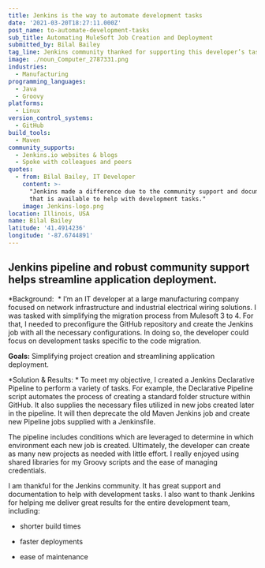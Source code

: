 ```yaml
---
title: Jenkins is the way to automate development tasks
date: '2021-03-20T18:27:11.000Z'
post_name: to-automate-development-tasks
sub_title: Automating MuleSoft Job Creation and Deployment
submitted_by: Bilal Bailey
tag_line: Jenkins community thanked for supporting this developer’s task.
image: ./noun_Computer_2787331.png
industries:
  - Manufacturing
programming_languages:
  - Java
  - Groovy
platforms:
  - Linux
version_control_systems:
  - GitHub
build_tools:
  - Maven
community_supports:
  - Jenkins.io websites & blogs
  - Spoke with colleagues and peers
quotes:
  - from: Bilal Bailey, IT Developer
    content: >-
      "Jenkins made a difference due to the community support and documentation
      that is available to help with development tasks."
    image: Jenkins-logo.png
location: Illinois, USA
name: Bilal Bailey
latitude: '41.4914236'
longitude: '-87.6744891'
---
```

## Jenkins pipeline and robust community support helps streamline application deployment.

\*Background:  \* I’m an IT developer at a large manufacturing company focused on network infrastructure and industrial electrical wiring solutions. I was tasked with simplifying the migration process from Mulesoft 3 to 4. For that, I needed to preconfigure the GitHub repository and create the Jenkins job with all the necessary configurations. In doing so, the developer could focus on development tasks specific to the code migration.

**Goals:** Simplifying project creation and streamlining application deployment.

<Testimonal idx="0" />

\*Solution & Results: \* To meet my objective, I created a Jenkins Declarative Pipeline to perform a variety of tasks. For example, the Declarative Pipeline script automates the process of creating a standard folder structure within GitHub. It also supplies the necessary files utilized in new jobs created later in the pipeline. It will then deprecate the old Maven Jenkins job and create new Pipeline jobs supplied with a Jenkinsfile.

The pipeline includes conditions which are leveraged to determine in which environment each new job is created. Ultimately, the developer can create as many new projects as needed with little effort. I really enjoyed using shared libraries for my Groovy scripts and the ease of managing credentials.

I am thankful for the Jenkins community. It has great support and documentation to help with development tasks. I also want to thank Jenkins for helping me deliver great results for the entire development team, including:

-   shorter build times

-   faster deployments

-   ease of maintenance
